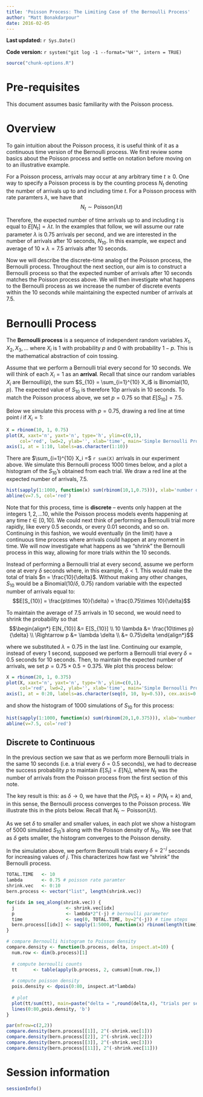 ```yaml
---
title: 'Poisson Process: The Limiting Case of the Bernoulli Process'
author: "Matt Bonakdarpour"
date: 2016-02-05
---
```

**Last updated:** `r Sys.Date()`

**Code version:** `r system("git log -1 --format='%H'", intern = TRUE)`

```r
source("chunk-options.R")
```

# Pre-requisites

This document assumes basic familiarity with the Poisson process.

# Overview

To gain intuition about the Poisson process, it is useful think of it as a continuous time version of the Bernoulli process. We first review some basics about the Poisson process and settle on notation before moving on to an illustrative example.

For a Poisson process, arrivals may occur at any arbitrary time $t \geq 0$. One way to specify a Poisson process is by the counting process $N_t$ denoting the number of arrivals up to and including time $t$. For a Poisson process with rate paramters $\lambda$, we have that 
$$N_t \sim \text{Poisson}(\lambda t)$$

Therefore, the expected number of time arrivals up to and including $t$ is equal to $E[N_t] = \lambda t$. In the examples that follow, we will assume our rate parameter $\lambda$ is $0.75$ arrivals per second, and we are interested in the number of arrivals after 10 seconds, $N_{10}$. In this example, we expect and average of $10\times\lambda = 7.5$ arrivals after $10$ seconds. 

Now we will describe the discrete-time analog of the Poisson process, the Bernoulli process. Throughout the next section, our aim is to construct a Bernoulli process so that the expected number of arrivals after $10$ seconds matches the Poisson process above. We will then investigate what happens to the Bernoulli process as we increase the number of discrete events within the $10$ seconds while maintaining the expected number of arrivals at $7.5$. 

# Bernoulli Process

The **Bernoulli process** is a sequence of independent random variables $X_1,X_2,X_3,\ldots$ where $X_i$ is $1$ with probability $p$ and $0$ with probability $1-p$. This is the mathematical abstraction of coin tossing. 

Assume that we perform a Bernoulli trial every second for 10 seconds. We will think of each $X_i=1$ as an **arrival**. Recall that since our random variables $X_i$ are Bernoulli($p$), the sum $S_{10} = \sum_{i=1}^{10} X_i$ is Binomial(10, $p$). The expected value of $S_{10}$ is therefore $10p$ arrivals in $10$ seconds. To match the Poisson process above, we set $p=0.75$ so that  $E[S_{10}] = 7.5$.

Below we simulate this process with $p=0.75$, drawing a red line at time point $i$ if $X_i = 1$:

```r
X = rbinom(10, 1, 0.75)
plot(X, xaxt='n', yaxt='n', type='h', ylim=c(0,1), 
     col='red', lwd=2, ylab='', xlab='time', main='Simple Bernoulli Process')
axis(1, at = 1:10, labels=as.character(1:10))
```

There are $\sum_{i=1}^{10} X_i =$  `r sum(X)` arrivals in our experiment above. We simulate this Bernoulli process 1000 times below, and a plot a histogram of the $S_{10}$'s obtained from each trial. We draw a red line at the expected number of arrivals, 7.5.

```r
hist(sapply(1:1000, function(x) sum(rbinom(10,1,0.75))), xlab='number of arrivals', main='Number of Arrivals in Bernoulli Process after 10 seconds')
abline(v=7.5, col='red')
```


Note that for this process, time is **discrete** -- events only happen at the integers $1,2,\ldots 10$, while the Poisson process models events happening at any time $t \in [0,10]$. We could next think of performing a Bernoulli trial more rapidly, like every 0.5 seconds, or every 0.01 seconds, and so on. Continuing in this fashion, we would eventually (in the limit) have a continuous time process where arrivals could happen at any moment in time. We will now investigate what happens as we "shrink" the Bernoulli process in this way, allowing for more trials within the $10$ seconds.

Instead of performing a Bernoulli trial at every second, assume we perform one at every $\delta$ seconds where, in this example, $\delta < 1$. This would make the total of trials $n = \frac{10}{\delta}$. Without making any other changes, $S_{10}$ would be a Binomial($10 /\delta$, $0.75$) random variable with the expected number of arrivals equal to:
$$E[S_{10}] = \frac{p\times 10}{\delta} = \frac{0.75\times 10}{\delta}$$

To maintain the average of $7.5$ arrivals in $10$ second, we would need to shrink the probability so that
$$\begin{align*}
E[N_{10}] &= E[S_{10}] \\
10 \lambda &= \frac{10\times p}{\delta} \\
\Rightarrow p &= \lambda \delta \\
&= 0.75\delta
\end{align*}$$

where we substituted $\lambda = 0.75$ in the last line. Continuing our example, instead of every 1 second, supposed we perform a Bernoulli trial every $\delta = 0.5$ seconds for $10$ seconds. Then, to maintain the expected number of arrivals, we set $p = 0.75\times 0.5 = 0.375$. We plot this process below:

```r
X = rbinom(20, 1, 0.375)
plot(X, xaxt='n', yaxt='n', type='h', ylim=c(0,1), 
     col='red', lwd=2, ylab='', xlab='time', main='Simple Bernoulli Process')
axis(1, at = 0:20, labels=as.character(seq(0, 10, by=0.5)), cex.axis=0.5)
```

and show the histogram of 1000 simulations of $S_{10}$ for this process: 

```r
hist(sapply(1:1000, function(x) sum(rbinom(20,1,0.375))), xlab='number of arrivals', main='Number of Arrivals in Bernoulli Process after 10 seconds')
abline(v=7.5, col='red')


```

## Discrete to Continuous

In the previous section we saw that as we perform more Bernoulli trials in the same $10$ seconds (i.e. a trial every $\delta = 0.5$ seconds), we had to decrease the success probability $p$ to maintain $E[S_t] = E[N_t]$, where $N_t$ was the number of arrivals from the Poisson process from the first section of this note. 

The key result is this: as $\delta \rightarrow 0$, we have that the $P(S_t = k) = P(N_t = k)$ and, in this sense, the Bernoulli process converges to the Poisson process. We illustrate this in the plots below. Recall that $N_t \sim \text{Poisson}(\lambda t)$.

As we set $\delta$ to smaller and smaller values, in each plot we show a histogram of 5000 simulated $S_{10}$'s along with the Poisson density of $N_{10}$. We see that as $\delta$ gets smaller, the histogram converges to the Poisson density. 

In the simulation above, we perform Bernoulli trials every $\delta = 2^{-j}$ seconds for increasing values of $j$. This characterizes how fast we "shrink" the Bernoulli process. 

```r
TOTAL.TIME   <- 10   
lambda       <- 0.75 # poisson rate paramter
shrink.vec   <- 0:10
bern.process <- vector("list", length(shrink.vec))

for(idx in seq_along(shrink.vec)) {
  j                   <- shrink.vec[idx]
  p                   <- lambda*2^(-j) # bernoulli parameter
  time                <- seq(0, TOTAL.TIME, by=2^(-j)) # time steps
  bern.process[[idx]] <- sapply(1:5000, function(x) rbinom(length(time), 1, p))
}

# compare Bernoulli histogram to Poisson density
compare.density <- function(b.process, delta, inspect.at=10) {
  num.row <- dim(b.process)[1]
  
  # compute bernoulli counts
  tt      <- table(apply(b.process, 2, cumsum)[num.row,])
  
  # compute poisson density
  pois.density <- dpois(0:80, inspect.at*lambda)
  
  # plot
  plot(tt/sum(tt), main=paste("delta = ",round(delta,4), "trials per second"), xlab='number of arrivals after 10 seconds', ylab='density', xlim=c(0,15), ylim=range(c(tt/sum(tt), pois.density)))
  lines(0:80,pois.density, 'b')
}

par(mfrow=c(2,2))
compare.density(bern.process[[1]], 2^(-shrink.vec[1]))
compare.density(bern.process[[2]], 2^(-shrink.vec[2]))
compare.density(bern.process[[3]], 2^(-shrink.vec[3]))
compare.density(bern.process[[11]], 2^(-shrink.vec[11]))

```

# Session information

```r
sessionInfo()
```

